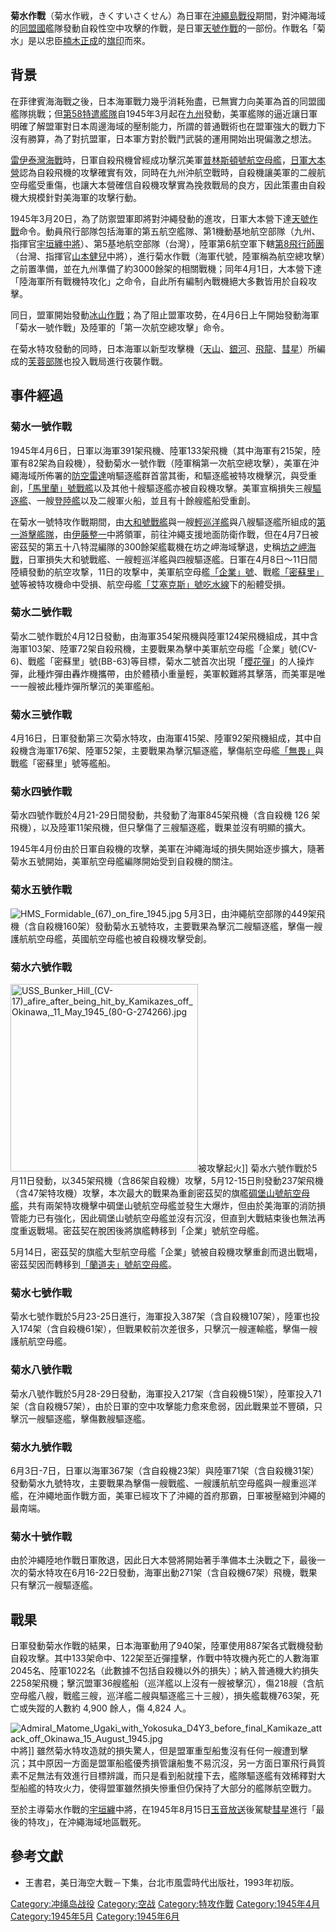 {{noteTA
|G1=Military
|G2=Shipname
|G3=Aero
|G4=地名
}}
{{Infobox Military Conflict|
|conflict=菊水作戰
|colour_scheme=background:#ffccaa
|image=[[File:USS_Enterprise_(CV-6)_hit_by_kamikaze_on_21_May_1945_(80-G-323565).jpg|300px]]
|caption=美軍航空母艦「企業號」被特攻機擊中的瞬間
|partof=[[第二次世界大戰|第二次世界大戰]][[太平洋戰爭|太平洋戰爭]]
|date=1945年4月6日到6月22日
|place=[[沖繩本島|沖繩本島]]近海
|result=美軍損失慘重，但獲得沖繩戰役的勝利
|combatant1={{USA}}<br />{{UK}}
|combatant2={{JAP}}
|commander1=[[File:US_flag_48_stars.svg|22px]] [[馬克·密茲契|馬克·密茲契]]
|commander2=[[File:Naval_Ensign_of_Japan.svg|25px]][[宇垣纏|宇垣纏]]
|strength1=
|strength2=特攻機1,827架（通常還伴隨其他飛機）
|casualties1=4,907人陣亡<br/>4,824人受傷<br/>損傷218隻艦船<br/>驅逐艦以下艦船被擊沉36艘
|casualties2=3,067人陣亡
|}}
{{Campaign Ryukyus}}
'''菊水作戰'''（菊水作戦，きくすいさくせん）為日軍在[[沖繩島戰役|沖繩島戰役]]期間，對沖繩海域的[[同盟國_(第二次世界大戰)|同盟國]]艦隊發動自殺性空中攻擊的作戰，是日軍[[天號作戰|天號作戰]]的一部份。作戰名「菊水」是以忠臣[[楠木正成|楠木正成]]的[[旗印|旗印]]而來。

==背景==
在菲律賓海海戰之後，日本海軍戰力幾乎消耗殆盡，已無實力向美軍為首的同盟國艦隊挑戰；但[[快速航母特遣舰队|第58特遣艦隊]]自1945年3月起在[[九州_(日本)|九州]]發動{{link-ja|九州沖航空戰|九州沖航空戦}}，美軍艦隊的逼近讓日軍明確了解盟軍對日本周邊海域的壓制能力，所謂的普通戰術也在盟軍強大的戰力下沒有勝算，為了對抗盟軍，日本軍方對於戰鬥武裝的運用開始出現偏激之想法。

[[雷伊泰灣海戰|雷伊泰灣海戰]]時，日軍自殺飛機曾經成功擊沉美軍[[普林斯頓號航空母艦_(CVL-23)|普林斯頓號航空母艦]]，[[大本營_(大日本帝國)|日軍大本營]]認為自殺飛機的攻擊確實有效，同時在九州沖航空戰時，自殺機讓美軍的二艘航空母艦受重傷，也讓大本營確信自殺機攻擊實為挽救戰局的良方，因此策畫由自殺機大規模針對美海軍的攻擊行動。

1945年3月20日，為了防禦盟軍即將對沖繩發動的進攻，日軍大本營下達[[天號作戰|天號作戰]]命令。動員飛行部隊包括海軍的第五航空艦隊、第1機動基地航空部隊（九州、指揮官[[宇垣纏|宇垣纏]][[中將|中將]]）、第5基地航空部隊（台灣），陸軍第6航空軍下轄[[第8飛行師團|第8飛行師團]]（台灣、指揮官[[山本健兒|山本健兒]]中將），進行菊水作戰（海軍代號，陸軍稱為航空總攻擊）之前置準備，並在九州準備了約3000餘架的相關戰機；同年4月1日，大本營下達「陸海軍所有戰機特攻化」之命令，自此所有編制內戰機絕大多數皆用於自殺攻擊。

同日，盟軍開始發動[[沖繩島戰役|冰山作戰]]；為了阻止盟軍攻勢，在4月6日上午開始發動海軍「菊水一號作戰」及陸軍的「第一次航空總攻擊」命令。

在菊水特攻發動的同時，日本海軍以新型攻擊機（[[天山艦上攻擊機|天山]]、[[銀河轟炸機|銀河]]、[[四式重型轟炸機|飛龍]]、[[彗星艦上轟炸機|彗星]]）所編成的[[芙蓉部隊|芙蓉部隊]]也投入戰局進行夜襲作戰。

== 事件經過 ==
===菊水一號作戰===
1945年4月6日，日軍以海軍391架飛機、陸軍133架飛機（其中海軍有215架，陸軍有82架為自殺機），發動菊水一號作戰（陸軍稱第一次航空總攻擊），美軍在沖繩海域所佈署的[[防空雷達|防空雷達]]哨驅逐艦群首當其衝，{{le|布希號驅逐艦| USS Bush (DD-529) |「布希」號}}和{{le| 科爾杭號驅逐艦 |USS Colhoun (DD-801)|「科爾杭」號}}驅逐艦被特攻機擊沉，{{le|紐康姆號驅逐艦|USS Newcomb (DD-586)|「紐康姆」號}}與{{le|柳特茲號驅逐艦|USS Leutze (DD-481)|「柳特茲」號}}受重創，[[馬里蘭號戰艦|「馬里蘭」號戰艦]]以及其他十艘驅逐艦亦被自殺機攻擊。美軍宣稱損失三艘[[驅逐艦|驅逐艦]]、一艘[[登陸艦|登陸艦]]以及二艘軍火船，並且有十餘艘艦船受重創。

在菊水一號特攻作戰期間，由[[大和號戰艦|大和號戰艦]]與一艘[[輕巡洋艦|輕巡洋艦]]與八艘驅逐艦所組成的[[第2艦隊_(日本海軍)#編制|第一游擊艦隊]]，由[[伊藤整一|伊藤整一]]中將領軍，前往沖繩支援地面防衛作戰，但在4月7日被密茲契的第五十八特混編隊的300餘架艦載機在坊之岬海域擊退，史稱[[坊之岬海戰|坊之岬海戰]]，日軍損失大和號戰艦、一艘輕巡洋艦與四艘驅逐艦。日軍在4月8日～11日間陸續發動的航空攻撃，11日的攻撃中，美軍航空母艦[[企業號航空母艦_(CV-6)|「企業」號]]、戰艦[[密蘇里號戰艦_(BB-63)|「密蘇里」號]]等被特攻機命中受損、航空母艦[[艾塞克斯號航空母艦|「艾塞克斯」號]][[吃水線|吃水線]]下的船體受損。

===菊水二號作戰===
菊水二號作戰於4月12日發動，由海軍354架飛機與陸軍124架飛機組成，其中含海軍103架、陸軍72架自殺飛機，主要戰果為擊中美軍航空母艦「企業」號(CV-6)、戰艦「密蘇里」號(BB-63)等目標，菊水二號首次出現「[[MXY-7櫻花特別攻擊機|櫻花彈]]」的人操炸彈，此種炸彈由轟炸機攜帶，由於體積小重量輕，美軍較難將其擊落，而美軍{{le|埃伯爾號驅逐艦|USS Mannert L. Abele|「埃伯爾」號驅逐艦}}是唯一一艘被此種炸彈所擊沉的美軍艦船。

===菊水三號作戰===
4月16日，日軍發動第三次菊水特攻，由海軍415架、陸軍92架飛機組成，其中自殺機含海軍176架、陸軍52架，主要戰果為擊沉驅逐艦{{le|普林格爾號驅逐艦|USS Pringle (DD-477)|「普林格爾」號}}，擊傷航空母艦[[無畏號航空母艦|「無畏」]]與戰艦「密蘇里」號等艦船。

===菊水四號作戰===
菊水四號作戰於4月21-29日間發動，共發動了海軍845架飛機（含自殺機 126 架飛機），以及陸軍11架飛機，但只擊傷了三艘驅逐艦，戰果並沒有明顯的擴大。

1945年4月份由於日軍自殺機的攻擊，美軍在沖繩海域的損失開始逐步擴大，隨著菊水五號開始，美軍航空母艦編隊開始受到自殺機的關注。

===菊水五號作戰===
[[File:HMS_Formidable_(67)_on_fire_1945.jpg|thumb]]
5月3日，由沖繩航空部隊的449架飛機（含自殺機160架）發動菊水五號特攻，主要戰果為擊沉二艘驅逐艦，擊傷一艘護航航空母艦，英國航空母艦{{le|可怕號航空母艦|HMS Formidable (67)|「可畏」號}}也被自殺機攻擊受創。

===菊水六號作戰===
[[File:USS_Bunker_Hill_(CV-17)_afire_after_being_hit_by_Kamikazes_off_Okinawa,_11_May_1945_(80-G-274266).jpg|300px]]被攻擊起火]]
菊水六號作戰於5月11日發動，以345架飛機（含86架自殺機）攻擊，5月12-15日則發動237架飛機（含47架特攻機）攻擊，本次最大的戰果為重創密茲契的旗艦[[碉堡山號航空母艦|碉堡山號航空母艦]]，共有兩架特攻機擊中碉堡山號航空母艦並發生大爆炸，但由於美海軍的消防損管能力已有強化，因此碉堡山號航空母艦並沒有沉沒，但直到大戰結束後也無法再度重返戰場。密茲契在脫困後將旗艦轉移到「企業」號航空母艦。

5月14日，密茲契的旗艦大型航空母艦「企業」號被自殺機攻擊重創而退出戰場，密茲契因而轉移到[[蘭道夫號航空母艦|「蘭道夫」號航空母艦]]。

===菊水七號作戰===
菊水七號作戰於5月23-25日進行，海軍投入387架（含自殺機107架），陸軍也投入174架（含自殺機61架），但戰果較前次差很多，只擊沉一艘運輸艦，擊傷一艘護航航空母艦。

===菊水八號作戰===
菊水八號作戰於5月28-29日發動，海軍投入217架（含自殺機51架），陸軍投入71架（含自殺機57架），由於日軍的空中攻擊能力愈來愈弱，因此戰果並不豐碩，只擊沉一艘驅逐艦，擊傷數艘驅逐艦。

===菊水九號作戰===
6月3日-7日，日軍以海軍367架（含自殺機23架）與陸軍71架（含自殺機31架）發動菊水九號特攻，主要戰果為擊傷一艘戰艦、一艘護航航空母艦與一艘重巡洋艦，在沖繩地面作戰方面，美軍已經攻下了沖繩的首府那霸，日軍被壓縮到沖繩的最南端。

===菊水十號作戰===
由於沖繩陸地作戰日軍敗退，因此日大本營將開始著手準備本土決戰之下，最後一次的菊水特攻在6月16-22日發動，海軍出動271架（含自殺機67架）飛機，戰果只有擊沉一艘驅逐艦。

==戰果==
日軍發動菊水作戰的結果，日本海軍動用了940架，陸軍使用887架各式戰機發動自殺攻擊。其中133架命中、122架至近彈撞擊，作戰中特攻機內死亡的人數海軍2045名、陸軍1022名（此數據不包括自殺機以外的損失）；納入普通機大約損失2258架飛機；擊沉盟軍36艘艦船（巡洋艦以上沒有一艘被擊沉），傷218艘（含航空母艦八艘，戰艦三艘，巡洋艦二艘與驅逐艦三十三艘），損失艦載機763架，死亡或失蹤的人數約 4,900 餘人，傷 4,824 人。

[[File:Admiral_Matome_Ugaki_with_Yokosuka_D4Y3_before_final_Kamikaze_attack_off_Okinawa_15_August_1945.jpg|thumb]]中將]]
雖然菊水特攻造就的損失驚人，但是盟軍重型船隻沒有任何一艘遭到擊沉；其中原因一方面是盟軍船艦優秀損管讓船隻不易沉沒，另一方面日軍飛行員質素不足無法有效進行目標辨識，而只是看到船就撞下去，艦隊驅逐艦有效稀釋對大型船艦的特攻火力，使得盟軍雖然損失慘重但仍保持了大部分的艦隊航空戰力。

至於主導菊水作戰的[[宇垣纏|宇垣纏]]中將，在1945年8月15日[[玉音放送|玉音放送]]後駕駛[[彗星艦上轟炸機|彗星]]進行「最後的特攻」，在沖繩海域地區戰死。

==參考文獻==
*王書君，美日海空大戰－下集，台北市風雲時代出版社，1993年初版。

[[Category:冲绳岛战役|Category:冲绳岛战役]]
[[Category:空战|Category:空战]]
[[Category:特攻作戰|Category:特攻作戰]]
[[Category:1945年4月|Category:1945年4月]]
[[Category:1945年5月|Category:1945年5月]]
[[Category:1945年6月|Category:1945年6月]]